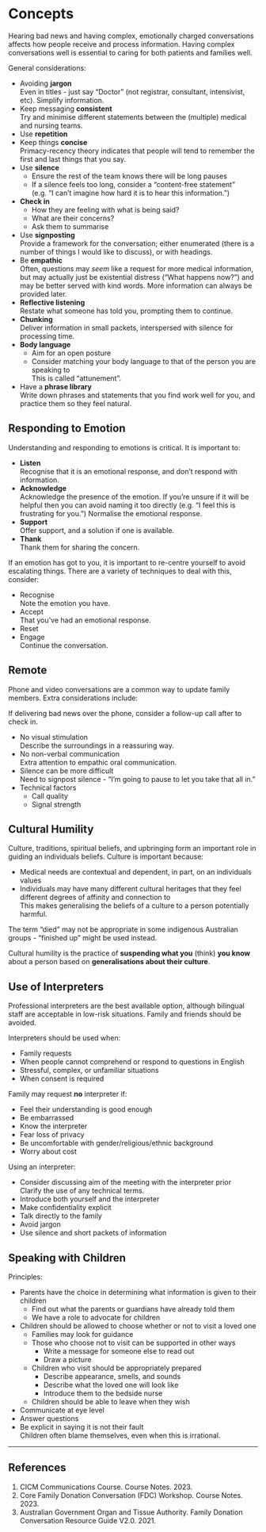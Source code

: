 # Concepts

Hearing bad news and having complex, emotionally charged conversations affects how people receive and process information. Having complex conversations well is essential to caring for both patients and families well.


General considerations:

* Avoiding **jargon**\
Even in titles - just say "Doctor" (not registrar, consultant, intensivist, etc). Simplify information.
* Keep messaging **consistent**\
Try and minimise different statements between the (multiple) medical and nursing teams. 
* Use **repetition**
* Keep things **concise**\
Primacy-recency theory indicates that people will tend to remember the first and last things that you say.
* Use **silence**\
	* Ensure the rest of the team knows there will be long pauses
	* If a silence feels too long, consider a "content-free statement" (e.g. "I can't imagine how hard it is to hear this information.")
* **Check in**\
	* How they are feeling with what is being said?
	* What are their concerns?
	* Ask them to summarise\
* Use **signposting**\
Provide a framework for the conversation; either enumerated (there is a number of things I would like to discuss), or with headings.
* Be **empathic**\
Often, questions may *seem* like a request for more medical information, but may actually just be existential distress ("What happens now?") and may be better served with kind words. More information can always be provided later.
* **Reflective listening**\
Restate what someone has told you, prompting them to continue.
* **Chunking**\
Deliver information in small packets, interspersed with silence for processing time.
* **Body language**
	* Aim for an open posture
	* Consider matching your body language to that of the person you are speaking to\
	This is called "attunement".
* Have a **phrase library**\
Write down phrases and statements that you find work well for you, and practice them so they feel natural.


## Responding to Emotion

Understanding and responding to emotions is critical. It is important to:

* **Listen**\
Recognise that it is an emotional response, and don't respond with information.
* **Acknowledge**\
Acknowledge the presence of the emotion. If you're unsure if it will be helpful then you can avoid naming it too directly (e.g. "I feel this is frustrating for you.") Normalise the emotional response.
* **Support**\
Offer support, and a solution if one is available.
* **Thank**\
Thank them for sharing the concern.


If an emotion has got to you, it is important to re-centre yourself to avoid escalating things. There are a variety of techniques to deal with this, consider:

* Recognise\
Note the emotion you have.
* Accept\
That you've had an emotional response.
* Reset
* Engage\
Continue the conversation.

## Remote

Phone and video conversations are a common way to update family members. Extra considerations include:

:::column-margin
If delivering bad news over the phone, consider a follow-up call after to check in.
:::

* No visual stimulation\
Describe the surroundings in a reassuring way.
* No non-verbal communication\
Extra attention to empathic oral communication.
* Silence can be more difficult\
Need to signpost silence - "I'm going to pause to let you take that all in."
* Technical factors
	* Call quality
	* Signal strength


## Cultural Humility

Culture, traditions, spiritual beliefs, and upbringing form an important role in guiding an individuals beliefs. Culture is important because:

* Medical needs are contextual and dependent, in part, on an individuals values
* Individuals may have many different cultural heritages that they feel different degrees of affinity and connection to\
This makes generalising the beliefs of a culture to a person potentially harmful.

:::column-margin
The term "died" may not be appropriate in some indigenous Australian groups - "finished up" might be used instead.
:::

Cultural humility is the practice of **suspending what you** (think) **you know** about a person based on **generalisations about their culture**.


## Use of Interpreters

Professional interpreters are the best available option, although bilingual staff are acceptable in low-risk situations. Family and friends should be avoided.

Interpreters should be used when:

* Family requests
* When people cannot comprehend or respond to questions in English
* Stressful, complex, or unfamiliar situations
* When consent is required 

:::column-margin
Family may request **no** interpreter if:

* Feel their understanding is good enough
* Be embarrassed
* Know the interpreter
* Fear loss of privacy
* Be uncomfortable with gender/religious/ethnic background
* Worry about cost
:::

Using an interpreter:

* Consider discussing aim of the meeting with the interpreter prior\
Clarify the use of any technical terms.
* Introduce both yourself and the interpreter
* Make confidentiality explicit
* Talk directly to the family
* Avoid jargon
* Use silence and short packets of information


## Speaking with Children

Principles:

* Parents have the choice in determining what information is given to their children
	* Find out what the parents or guardians have already told them
	* We have a role to advocate for children
* Children should be allowed to choose whether or not to visit a loved one
	* Families may look for guidance
	* Those who choose not to visit can be supported in other ways
		* Write a message for someone else to read out
		* Draw a picture
	* Children who visit should be appropriately prepared
		* Describe appearance, smells, and sounds
		* Describe what the loved one will look like
		* Introduce them to the bedside nurse
	* Children should be able to leave when they wish
* Communicate at eye level
* Answer questions
* Be explicit in saying it is not their fault\
Children often blame themselves, even when this is irrational.

---

## References

1. CICM Communications Course. Course Notes. 2023.
2. Core Family Donation Conversation (FDC) Workshop. Course Notes. 2023.
3. Australian Government Organ and Tissue Authority. Family Donation Conversation Resource Guide V2.0. 2021.